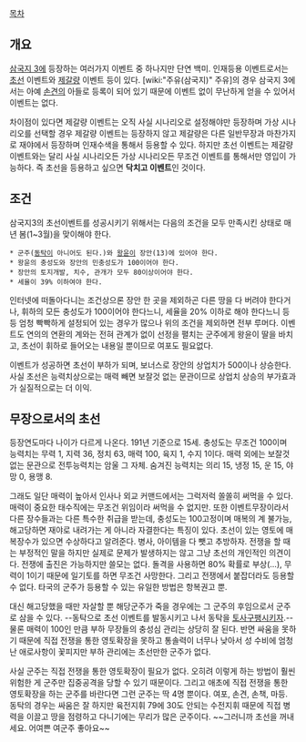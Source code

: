 [[목차]]

== 개요 ==
[[삼국지 3]]에 등장하는 여러가지 이벤트 중 하나지만 단연 백미. 인재등용 이벤트로서는 [[초선]] 이벤트와 [[제갈량]] 이벤트 등이 있다. [wiki:"주유(삼국지)" 주유]의 경우 삼국지 3에서는 아예 [[손견]]의 아들로 등록이 되어 있기 때문에 이벤트 없이 무난하게 얻을 수 있어서 이벤트는 없다. 

차이점이 있다면 제갈량 이벤트는 오직 사실 시나리오로 설정해야만 등장하며 가상 시나리오를 선택할 경우 제갈량 이벤트는 등장하지 않고 제갈량은 다른 일반무장과 마찬가지로 재야에서 등장하며 인재수색을 통해서 등용할 수 있다. 하지만 초선 이벤트는 제갈량 이벤트와는 달리 사실 시나리오든 가상 시나리오든 무조건 이벤트를 통해서만 영입이 가능하다. 즉 초선을 등용하고 싶으면 '''닥치고 이벤트'''인 것이다.

== 조건 ==
삼국지3의 초선이벤트를 성공시키기 위해서는 다음의 조건을 모두 만족시킨 상태로 매년 봄(1~3월)을 맞이해야 한다. 

 * 군주([[동탁]]이 아니어도 된다.)와 [[왕윤]]이 장안(13)에 있어야 한다.
 * 왕윤의 충성도와 장안의 민충성도가 100이어야 한다.
 * 장안의 토지개발, 치수, 관개가 모두 80이상이어야 한다.
 * 세율이 39% 이하여야 한다.

인터넷에 떠돌아다니는 조건상으론 장안 한 곳을 제외하곤 다른 땅을 다 버려야 한다거나, 휘하의 모든 충성도가 100이어야 한다느니, 세율을 20% 이하로 해야 한다느니 등등 엄청 빡빡하게 설정되어 있는 경우가 많으나 위의 조건을 제외하면 전부 루머다. 이벤트도 연의의 연환의 계와는 전혀 관계가 없이 선정을 펼치는 군주에게 왕윤이 딸을 바치고, 초선이 휘하로 들어오는 내용일 뿐이므로 여포도 필요없다.

이벤트가 성공하면 초선이 부하가 되며, 보너스로 장안의 상업치가 500이나 상승한다. 사실 초선은 능력치상으로는 매력 빼면 보잘것 없는 문관이므로 상업치 상승의 부가효과가 실질적으로는 더 이익.

== 무장으로서의 초선 ==
등장연도마다 나이가 다르게 나온다. 191년 기준으로 15세. 충성도는 무조건 100이며 능력치는 무력 1, 지력 36, 정치 63, 매력 100, 육지 1, 수지 1이다. 매력 외에는 보잘것 없는 문관으로 전투능력치는 암울 그 자체. 숨겨진 능력치는 의리 15, 냉정 15, 운 15, 야망 0, 용맹 8.

그래도 일단 매력이 높아서 인사나 외교 커맨드에서는 그럭저럭 쏠쏠히 써먹을 수 있다. 매력이 중요한 태수직에는 무조건 위임이라 써먹을 수 없지만. 또한 이벤트무장이라서 다른 장수들과는 다른 특수한 취급을 받는데, 충성도는 100고정이며 매복의 계 불가능, 해고당하면 재야로 내려가는 게 아니라 자결한다는 특징이 있다. 초선이 있는 영토에 매복장수가 있으면 수상하다고 알려준다. 병사, 아이템을 다 뺏고 추방하자. 전쟁을 할 때는 부정적인 말을 하지만 실제로 문제가 발생하지는 않고 그냥 초선의 개인적인 의견이다. 전쟁에 출진은 가능하지만 쓸모는 없다. 돌격을 사용하면 80% 확률로 부상(...), 무력이 1이기 때문에 일기토를 하면 무조건 사망한다. 그리고 전쟁에서 붙잡더라도 등용할 수 없다. 타국의 군주가 등용할 수 있는 유일한 방법은 항복권고 뿐. 

대신 해고당했을 때만 자살할 뿐 해당군주가 죽을 경우에는 그 군주의 후임으로서 군주로 삼을 수 있다. --동탁으로 초선 이벤트를 발동시키고 나서 동탁을 [[토사구팽]]시키자.-- 물론 매력이 100인 만큼 부하 무장들의 충성심 관리는 상당히 잘 된다. 반면 싸움을 못하기 때문에 직접 전쟁을 통한 영토확장을 못하고 통솔력이 너무나 낮아서 성 수비에 엄청난 애로사항이 꽃피지만 부하 관리에는 초선만한 군주가 없다. 

사실 군주는 직접 전쟁을 통한 영토확장이 필요가 없다. 오히려 이렇게 하는 방법이 훨씬 위험한 게 군주만 집중공격을 당할 수 있기 때문이다. 그리고 애초에 직접 전쟁을 통한 영토확장을 하는 군주를 바란다면 그런 군주는 딱 4명 뿐이다. 여포, 손견, 손책, 마등. 동탁의 경우는 싸움은 잘 하지만 육전지휘 79에 30도 안되는 수전지휘 때문에 직접 병력을 이끌고 땅을 점령하고 다니기에는 무리가 많은 군주이다. ~~그러니까 초선을 꺼내세요. 어여쁜 여군주 좋아요~~
